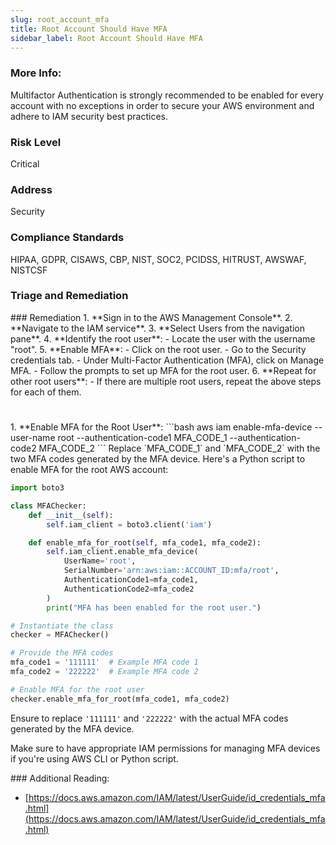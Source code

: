 ```yaml
---
slug: root_account_mfa
title: Root Account Should Have MFA
sidebar_label: Root Account Should Have MFA
---
```


### More Info:

Multifactor Authentication is strongly recommended to be enabled for every account with no exceptions in order to secure your AWS environment and adhere to IAM security best practices.

### Risk Level

Critical

### Address

Security

### Compliance Standards

HIPAA, GDPR, CISAWS, CBP, NIST, SOC2, PCIDSS, HITRUST, AWSWAF, NISTCSF


### Triage and Remediation
<Tabs>
<Tab title='Remediation'>
### Remediation

<AccordionGroup>
<Accordion title='Using Console' defaultOpen='true'>
1. **Sign in to the AWS Management Console**.
2. **Navigate to the IAM service**.
3. **Select Users from the navigation pane**.
4. **Identify the root user**:
   - Locate the user with the username "root".
5. **Enable MFA**:
   - Click on the root user.
   - Go to the Security credentials tab.
   - Under Multi-Factor Authentication (MFA), click on Manage MFA.
   - Follow the prompts to set up MFA for the root user.
6. **Repeat for other root users**:
   - If there are multiple root users, repeat the above steps for each of them.

#
</Accordion>

<Accordion title='Using CLI'>
1. **Enable MFA for the Root User**:
```bash
aws iam enable-mfa-device --user-name root --authentication-code1 MFA_CODE_1 --authentication-code2 MFA_CODE_2
```
Replace `MFA_CODE_1` and `MFA_CODE_2` with the two MFA codes generated by the MFA device.
</Accordion>

<Accordion title='Using Python'>
Here's a Python script to enable MFA for the root AWS account:

```python
import boto3

class MFAChecker:
    def __init__(self):
        self.iam_client = boto3.client('iam')

    def enable_mfa_for_root(self, mfa_code1, mfa_code2):
        self.iam_client.enable_mfa_device(
            UserName='root',
            SerialNumber='arn:aws:iam::ACCOUNT_ID:mfa/root',
            AuthenticationCode1=mfa_code1,
            AuthenticationCode2=mfa_code2
        )
        print("MFA has been enabled for the root user.")

# Instantiate the class
checker = MFAChecker()

# Provide the MFA codes
mfa_code1 = '111111'  # Example MFA code 1
mfa_code2 = '222222'  # Example MFA code 2

# Enable MFA for the root user
checker.enable_mfa_for_root(mfa_code1, mfa_code2)
```

Ensure to replace `'111111'` and `'222222'` with the actual MFA codes generated by the MFA device.

Make sure to have appropriate IAM permissions for managing MFA devices if you're using AWS CLI or Python script.
</Accordion>

</AccordionGroup>
</Tab>
</Tabs>
### Additional Reading:

- [https://docs.aws.amazon.com/IAM/latest/UserGuide/id_credentials_mfa.html](https://docs.aws.amazon.com/IAM/latest/UserGuide/id_credentials_mfa.html) 

